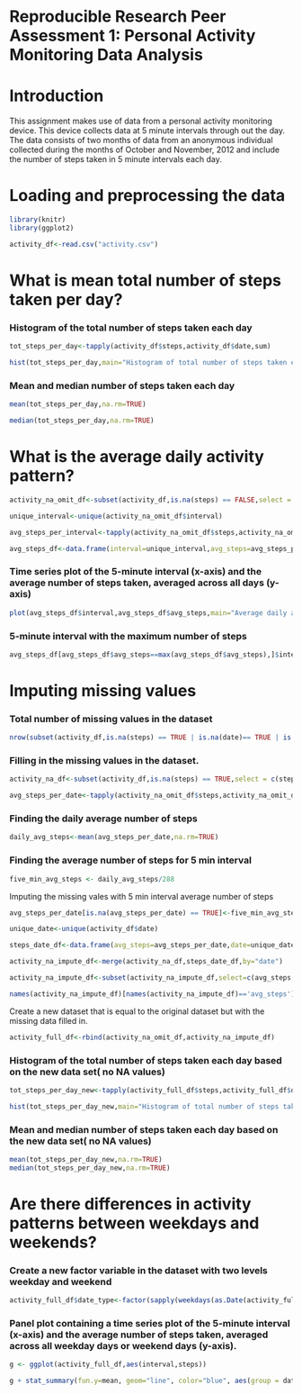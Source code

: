 # Reproducible Research Peer Assessment 1: Personal Activity Monitoring Data Analysis

# Introduction
This assignment makes use of data from a personal activity monitoring device.
This device collects data at 5 minute intervals through out the day.
The data consists of two months of data from an anonymous individual collected
during the months of October and November, 2012 and include the number of steps
taken in 5 minute intervals each day.


# Loading and preprocessing the data

```r

library(knitr)
library(ggplot2)

activity_df<-read.csv("activity.csv")

```

# What is mean total number of steps taken per day?


### Histogram of the total number of steps taken each day

```r

tot_steps_per_day<-tapply(activity_df$steps,activity_df$date,sum)

hist(tot_steps_per_day,main="Histogram of total number of steps taken each day",xlab="Total steps per day",xlim=c(0,25000),col="green",breaks = 50)

```

### Mean and median number of steps taken each day

```r

mean(tot_steps_per_day,na.rm=TRUE)

median(tot_steps_per_day,na.rm=TRUE)

```

# What is the average daily activity pattern?

```r

activity_na_omit_df<-subset(activity_df,is.na(steps) == FALSE,select = c(steps,date,interval))

unique_interval<-unique(activity_na_omit_df$interval)

avg_steps_per_interval<-tapply(activity_na_omit_df$steps,activity_na_omit_df$interval,mean)

avg_steps_df<-data.frame(interval=unique_interval,avg_steps=avg_steps_per_interval)

```
### Time series plot of the 5-minute interval (x-axis) and the average number of steps taken, averaged across all days (y-axis)

```r

plot(avg_steps_df$interval,avg_steps_df$avg_steps,main="Average daily activity pattern",xlab="Interval",ylab="Average number of steps taken, averaged across all days",type="l",col="blue")

```

### 5-minute interval with the maximum number of steps

```r

avg_steps_df[avg_steps_df$avg_steps==max(avg_steps_df$avg_steps),]$interval

```

# Imputing missing values

### Total number of missing values in the dataset

```r

nrow(subset(activity_df,is.na(steps) == TRUE | is.na(date)== TRUE | is.na(interval)== TRUE ))

```
### Filling in the missing values in the dataset.

```r

activity_na_df<-subset(activity_df,is.na(steps) == TRUE,select = c(steps,date,interval))

avg_steps_per_date<-tapply(activity_na_omit_df$steps,activity_na_omit_df$date,mean)

```
### Finding the daily average number of steps

```r

daily_avg_steps<-mean(avg_steps_per_date,na.rm=TRUE)

```
### Finding the average number of steps for 5 min interval

```r

five_min_avg_steps <- daily_avg_steps/288

```
Imputing the missing vales with 5 min interval average number of steps

```r

avg_steps_per_date[is.na(avg_steps_per_date) == TRUE]<-five_min_avg_steps

unique_date<-unique(activity_df$date)

steps_date_df<-data.frame(avg_steps=avg_steps_per_date,date=unique_date)

activity_na_impute_df<-merge(activity_na_df,steps_date_df,by="date")

activity_na_impute_df<-subset(activity_na_impute_df,select=c(avg_steps,date,interval))

names(activity_na_impute_df)[names(activity_na_impute_df)=='avg_steps']<-'steps'

```

Create a new dataset that is equal to the original dataset but with the missing data filled in.

```r

activity_full_df<-rbind(activity_na_omit_df,activity_na_impute_df)

```
### Histogram of the total number of steps taken each day based on the new data set( no NA values)

```r

tot_steps_per_day_new<-tapply(activity_full_df$steps,activity_full_df$date,sum)

hist(tot_steps_per_day_new,main="Histogram of total number of steps taken each day after imputing NA values ",xlab="Total steps per day",xlim=c(0,25000),col="green",breaks = 50)

```

### Mean and median number of steps taken each day based on the new data set( no NA values)

```r

mean(tot_steps_per_day_new,na.rm=TRUE)
median(tot_steps_per_day_new,na.rm=TRUE)

```

# Are there differences in activity patterns between weekdays and weekends?

### Create a new factor variable in the dataset with two levels weekday and weekend

```r

activity_full_df$date_type<-factor(sapply(weekdays(as.Date(activity_full_df$date)),switch,"Monday"="weekday","Tuesday"="weekday","Wednesday"="weekday","Thursday"="weekday","Friday"="weekday","Saturday"="weekend","Sunday"="weekend"),levels=c("weekday","weekend"))

```
### Panel plot containing a time series plot of the 5-minute interval (x-axis) and the average number of steps taken, averaged across all weekday days or weekend days (y-axis).

```r

g <- ggplot(activity_full_df,aes(interval,steps))

g + stat_summary(fun.y=mean, geom="line", color="blue", aes(group = date_type)) + facet_grid(date_type ~ .) + labs(x= "Interval", y= "Number of steps" , title="Activity patterns between weekdays and weekends")

```

